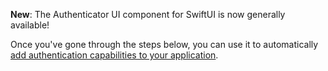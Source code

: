 <Callout info>

**New**: The Authenticator UI component for SwiftUI is now generally available! 

Once you've gone through the steps below, you can use it to automatically [add authentication capabilities to your application](#option-1-use-the-authenticator-ui-component).

</Callout>